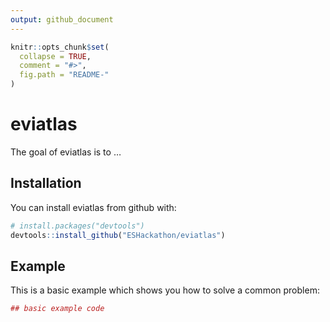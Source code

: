 ```yaml
---
output: github_document
---
```


<!-- README.md is generated from README.Rmd. Please edit that file -->

```r
knitr::opts_chunk$set(
  collapse = TRUE,
  comment = "#>",
  fig.path = "README-"
)
```

# eviatlas

The goal of eviatlas is to ...

## Installation

You can install eviatlas from github with:

```r
# install.packages("devtools")
devtools::install_github("ESHackathon/eviatlas")
```

## Example

This is a basic example which shows you how to solve a common problem:

```r
## basic example code
```
